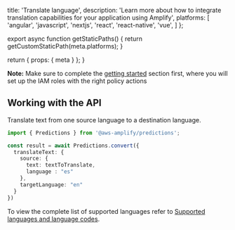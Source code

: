 
  title: 'Translate language',
  description: 'Learn more about how to integrate translation capabilities for your application using Amplify',
  platforms: [
    'angular',
    'javascript',
    'nextjs',
    'react',
    'react-native',
    'vue',
  ]
};

export async function getStaticPaths() {
  return getCustomStaticPath(meta.platforms);
}

  return {
    props: {
      meta
    }
  };
}

<Callout informational>

**Note:** Make sure to complete the [getting started](../set-up-predictions) section first, where you will set up the IAM roles with the right policy actions

</Callout>


## Working with the API

Translate text from one source language to a destination language.

```ts
import { Predictions } from '@aws-amplify/predictions';

const result = await Predictions.convert({
  translateText: {
    source: {
      text: textToTranslate,
      language : "es"
    },
    targetLanguage: "en"
  }
})
```

To view the complete list of supported languages refer to [Supported languages and language codes](https://docs.aws.amazon.com/translate/latest/dg/what-is-languages.html).


